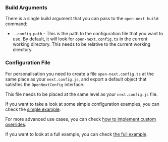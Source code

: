 ### Build Arguments

There is a single build argument that you can pass to the `open-next build` command: 
- `--config-path` - This is the path to the configuration file that you want to use. By default, it will look for `open-next.config.ts` in the current working directory. This needs to be relative to the current working directory.

### Configuration File

For personalisation you need to create a file `open-next.config.ts` at the same place as your `next.config.js`, and export a default object that satisfies the `OpenNextConfig` interface.

This file needs to be placed at the same level as your `next.config.js` file.

If you want to take a look at some simple configuration examples, you can check the [simple example](/config/simple_example).

For more advanced use cases, you can check [how to implement custom overrides](/config/custom_overrides).

If you want to look at a full example, you can check [the full example](/config/full_example).